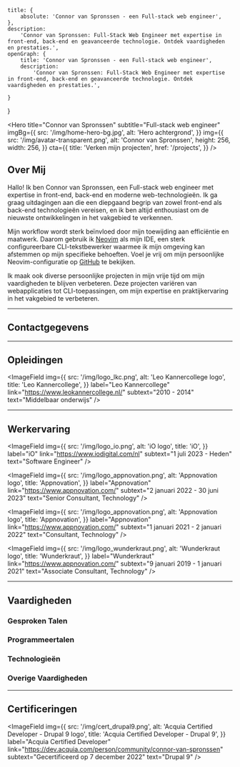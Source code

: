 
	title: {
		absolute: 'Connor van Spronssen - een Full-stack web engineer',
	},
	description:
		'Connor van Spronssen: Full-Stack Web Engineer met expertise in front-end, back-end en geavanceerde technologie. Ontdek vaardigheden en prestaties.',
	openGraph: {
		title: 'Connor van Spronssen - een Full-stack web engineer',
		description:
			'Connor van Spronssen: Full-Stack Web Engineer met expertise in front-end, back-end en geavanceerde technologie. Ontdek vaardigheden en prestaties.',

    }

}

<Hero
  title="Connor van Spronssen"
  subtitle="Full-stack web engineer"
  imgBg={{
    src: '/img/home-hero-bg.jpg',
    alt: 'Hero achtergrond',
  }}
  img={{
    src: '/img/avatar-transparent.png',
    alt: 'Connor van Spronssen',
    height: 256,
    width: 256,
  }}
  cta={{
    title: 'Verken mijn projecten',
    href: '/projects',
  }}
/>

<ContentContainer>

## Over Mij

Hallo! Ik ben Connor van Spronssen, een Full-stack web engineer met expertise in front-end, back-end en moderne web-technologieën. Ik ga graag uitdagingen aan die een diepgaand begrip van zowel front-end als back-end technologieën vereisen, en ik ben altijd enthousiast om de nieuwste ontwikkelingen in het vakgebied te verkennen.

Mijn workflow wordt sterk beïnvloed door mijn toewijding aan efficiëntie en maatwerk. Daarom gebruik ik [Neovim](https://neovim.io/) als mijn IDE, een sterk configureerbare CLI-tekstbewerker waarmee ik mijn omgeving kan afstemmen op mijn specifieke behoeften. Voel je vrij om mijn persoonlijke Neovim-configuratie op [GitHub](https://github.com/Dobefu/nvim-config) te bekijken.

Ik maak ook diverse persoonlijke projecten in mijn vrije tijd om mijn vaardigheden te blijven verbeteren. Deze projecten variëren van webapplicaties tot CLI-toepassingen, om mijn expertise en praktijkervaring in het vakgebied te verbeteren.

---

## Contactgegevens

<div className="grid grid-cols-2 gap-4 max-md:grid-cols-1">
  <Field icon={iconEmail} label="E-mail" value="info@dobefu.com" />
  <Field
    icon={iconBirthdayCake}
    label="Geboortedatum"
    value="18 september 1997"
  />
</div>

---

## Opleidingen

<div className="grid grid-cols-2 gap-4 max-md:grid-cols-1">
  <ImageField
    img={{
      src: '/img/logo_glu.png',
      alt: 'Grafisch Lyceum Utrecht logo',
      title: 'Grafisch Lyceum Utrecht',
    }}
    label="Grafisch Lyceum Utrecht"
    link="https://www.glu.nl/"
    subtext="2015 - 2019"
    text="Game Developer"
  />

  <ImageField
    img={{
      src: '/img/logo_lkc.png',
      alt: 'Leo Kannercollege logo',
      title: 'Leo Kannercollege',
    }}
    label="Leo Kannercollege"
    link="https://www.leokannercollege.nl/"
    subtext="2010 - 2014"
    text="Middelbaar onderwijs"
  />
</div>

---

## Werkervaring

<ImageField
  img={{
    src: '/img/logo_io.png',
    alt: 'iO logo',
    title: 'iO',
  }}
  label="iO"
  link="https://www.iodigital.com/nl"
  subtext="1 juli 2023 - Heden"
  text="Software Engineer"
/>

<ImageField
  img={{
    src: '/img/logo_appnovation.png',
    alt: 'Appnovation logo',
    title: 'Appnovation',
  }}
  label="Appnovation"
  link="https://www.appnovation.com/"
  subtext="2 januari 2022 - 30 juni 2023"
  text="Senior Consultant, Technology"
/>

<ImageField
  img={{
    src: '/img/logo_appnovation.png',
    alt: 'Appnovation logo',
    title: 'Appnovation',
  }}
  label="Appnovation"
  link="https://www.appnovation.com/"
  subtext="1 januari 2021 - 2 januari 2022"
  text="Consultant, Technology"
/>

<ImageField
  img={{
    src: '/img/logo_wunderkraut.png',
    alt: 'Wunderkraut logo',
    title: 'Wunderkraut',
  }}
  label="Wunderkraut"
  link="https://www.appnovation.com/"
  subtext="9 januari 2019 - 1 januari 2021"
  text="Associate Consultant, Technology"
/>

---

## Vaardigheden

### Gesproken Talen

<ProgressBar label="Nederlands" percentage="90" />
<ProgressBar label="Engels" percentage="85" />

<div className="py-8" />

### Programmeertalen

<ProgressBar label="PHP" percentage="90" />
<ProgressBar label="Typescript" percentage="85" />
<ProgressBar label="JavaScript" percentage="85" />
<ProgressBar label="Go" percentage="75" />
<ProgressBar label="Bash" percentage="65" />
<ProgressBar label="C#" percentage="60" />

<div className="py-8" />

### Technologieën

<ProgressBar label="Drupal 8 / 9 / 10 / 11" percentage="90" />
<ProgressBar label="NextJS" percentage="90" />
<ProgressBar label="NuxtJS" percentage="85" />
<ProgressBar label="Drupal 7" percentage="75" />
<ProgressBar label="Unity3D" percentage="70" />
<ProgressBar label="Hugo" percentage="65" />

<div className="py-8" />

### Overige Vaardigheden

<ProgressBar label="CI / CD" percentage="90" />
<ProgressBar label="Linux" percentage="90" />
<ProgressBar label="Docker" percentage="85" />
<ProgressBar label="(Neo)Vim" percentage="80" />
<ProgressBar label="Networking" percentage="75" />
<ProgressBar label="Ansible" percentage="70" />

---

## Certificeringen

<ImageField
  img={{
    src: '/img/cert_drupal9.png',
    alt: 'Acquia Certified Developer - Drupal 9 logo',
    title: 'Acquia Certified Developer - Drupal 9',
  }}
  label="Acquia Certified Developer"
  link="https://dev.acquia.com/person/community/connor-van-spronssen"
  subtext="Gecertificeerd op 7 december 2022"
  text="Drupal 9"
/>

</ContentContainer>
